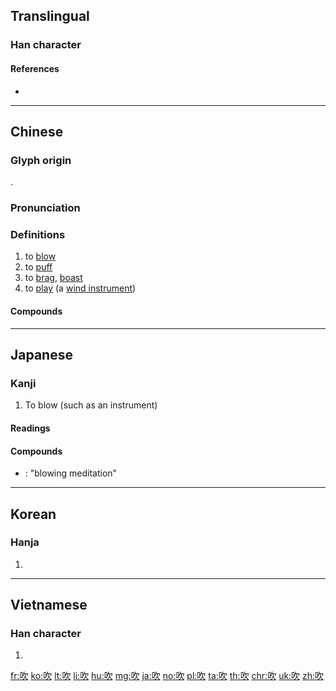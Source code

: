 {{character info/new}}
{{also|欥}}
==Translingual==
===Han character===
{{Han char|rn=30|rad=口|as=04|sn=7|four=67082|canj=NO|ids=⿰口欠}}

====References====
* {{Han ref|kx=0179.130|dkj=03373|dj=0397.070|hdz=10593.030|uh=5439}}

----

==Chinese==
{{zh-forms}}
===Glyph origin===
{{Han etyl}}
{{Han compound|ls=ic|口|欠|t1=mouth|t2=blow}}.

===Pronunciation===
{{zh-pron
|m=chuī
|c=ceoi1,ceoi3
|h=pfs=chhôi
|md=
|mn=chhoe/chhe
|w=
|mc=y
|oc=y
|cat=v
}}

===Definitions===
{{zh-hanzi}}

# to [[blow]]
# to [[puff]]
# to [[brag]], [[boast]]
# to [[play]] (a [[wind instrument]])
#: {{zh-x|吹 口琴|to '''play''' the harmonica}}

====Compounds====
{{zh-der|吹簫|吹噓|吹牛|鼓吹|吹功|吹毛求疵|超吹|電吹風|鼓吹樂|吹捧|吹打樂|吹口哨|斬草不除根，春風吹又生|吹打|吹灰之力|吹奏樂器|吹皺一池春水|吹氣球|吹鼓手|吹鬍子|兩部鼓吹|大吹大擂|吹冷風|吹毛索疵|吹灰|吹彈|吹襲|吹雲|吹燈兒|大肆吹噓|吹燈|吹毛求瑕|吹簫吳市|吹毛取瑕|吹奏|吹法螺|吹管|吹拂|吹釉|吹風|噓枯吹生|一風吹|吹指|吹腔|吹糖人兒|一吹一唱|吹牛大王|吹火|吹風機|因風吹火|吹大氣|吹手|吹網|吹擂|吹毛|大吹牛皮|大吹法螺|大吹|吹竹|大力鼓吹|吹呼|吹樂器|吹影鏤塵|吹脣|吹蝕作用|吹風胡哨|吹銃|吹送流|吹起捏塌|吹葭|吹臺|吹糠見米|吹糖|吹箭|吹筒|吹玻璃|吹牛皮|吹氣勝蘭|吹毛毛|吹大炮|吹喇叭|吹啦|吳市吹簫|引風吹火|弦吹|懲羹吹齏|橫吹|清吹|歌吹|日炙風吹|朔吹|風吹草動|順風吹火|風吹雨打|麵杖吹火|雨打風吹|胡吹亂滂|胡吹大氣|自吹自擂|風吹草低|風吹浪打|鼓吹鳴蛙|鼓吹弦|黃門鼓吹|鳳吹|馬上吹|風吹砂|詩腸鼓吹|胡吹亂謅|鬼吹燈|鐃吹|鏤塵吹影|自我吹噓}}

----

==Japanese==

===Kanji===
{{ja-kanji|grade=c|rs=口04}}

# To blow (such as an instrument)

====Readings====
{{ja-readings|goon=[[すい]] (sui)|kanon=[[すい]] (sui)|kun=[[ふく]] (fuku)}}

====Compounds====
* {{ja-r|吹禅|すいぜん}}: "blowing meditation"

----

==Korean==

===Hanja===
{{ko-hanja|hangeul=취|rv=chwi|mr=ch'wi}}

# {{defn|lang=ko|sort=口04}}

----

==Vietnamese==

===Han character===
{{vi-hantu|[[xuy]], [[xi]], [[xơi]], [[xoe]], [[xôi]], [[xuê]], [[xuý]], [[xùi]], [[xì]], [[xỉ]], [[xua]], [[xuề]], [[xuế]], [[xuể]], [[xui]], [[xủi]], [[xuôi]]|rs=口04}}

# {{defn|lang=vi|sort=口04}}

[[fr:吹]]
[[ko:吹]]
[[lt:吹]]
[[li:吹]]
[[hu:吹]]
[[mg:吹]]
[[ja:吹]]
[[no:吹]]
[[pl:吹]]
[[ta:吹]]
[[th:吹]]
[[chr:吹]]
[[uk:吹]]
[[zh:吹]]